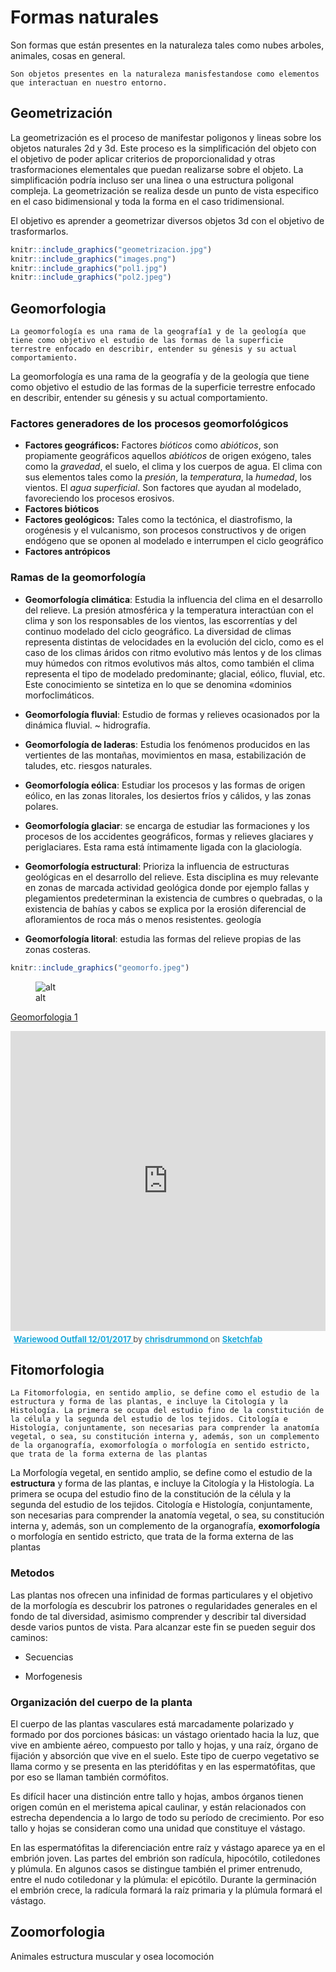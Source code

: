 # Formas naturales

Son formas que están presentes en la naturaleza tales como nubes arboles, animales, cosas en general.

```definition
Son objetos presentes en la naturaleza manisfestandose como elementos que interactuan en nuestro entorno.
```

## Geometrización

La geometrización es el proceso de manifestar poligonos y lineas sobre los objetos naturales 2d y 3d. Este proceso es la simplificación del objeto con el objetivo de poder aplicar criterios de proporcionalidad y otras trasformaciones elementales que puedan realizarse sobre el objeto. La simplificación podría incluso ser una linea o una estructura poligonal compleja. La geometrización se realiza desde un punto de vista especifico en el caso bidimensional y toda la forma en el caso tridimensional.

El objetivo es aprender a geometrizar diversos objetos 3d con el objetivo de trasformarlos.

```r
knitr::include_graphics("geometrizacion.jpg")
knitr::include_graphics("images.png")
knitr::include_graphics("pol1.jpg")
knitr::include_graphics("pol2.jpeg")
```
<!-- ![www](geometrizacion.jpg)
![www](images.png)
![www](pol1.jpg)
![www](pol2.jpeg) -->


## Geomorfologia

```definition
La geomorfología es una rama de la geografía1 y de la geología que tiene como objetivo el estudio de las formas de la superficie terrestre enfocado en describir, entender su génesis y su actual comportamiento.
```
La geomorfología es una rama de la geografía y de la geología que tiene como objetivo el estudio de las formas de la superficie terrestre enfocado en describir, entender su génesis y su actual comportamiento.

### Factores generadores de los procesos geomorfológicos


- **Factores geográficos:** Factores *bióticos* como *abióticos*, son propiamente geográficos aquellos *abióticos* de origen exógeno, tales como la *gravedad*, el suelo, el clima y los cuerpos de agua. El clima con sus elementos tales como la *presión*, la *temperatura*, la *humedad*, los vientos. El *agua superficial*. Son factores que ayudan al modelado, favoreciendo los procesos erosivos.
- **Factores bióticos**
- **Factores geológicos:** Tales como la tectónica, el diastrofismo, la orogénesis y el vulcanismo, son procesos constructivos y de origen endógeno que se oponen al modelado e interrumpen el ciclo geográfico
- **Factores antrópicos**





### Ramas de la geomorfología

* **Geomorfología climática**: Estudia la influencia del clima en el desarrollo del relieve. La presión atmosférica y la temperatura interactúan con el clima y son los responsables de los vientos, las escorrentías y del continuo modelado del ciclo geográfico. La diversidad de climas representa distintas de velocidades en la evolución del ciclo, como es el caso de los climas áridos con ritmo evolutivo más lentos y de los climas muy húmedos con ritmos evolutivos más altos, como también el clima representa el tipo de modelado predominante; glacial, eólico, fluvial, etc. Este conocimiento se sintetiza en lo que se denomina «dominios morfoclimáticos.

* **Geomorfología fluvial**: Estudio de formas y relieves ocasionados por la dinámica fluvial. ~ hidrografía.

* **Geomorfología de laderas**: Estudia los fenómenos producidos en las vertientes de las montañas, movimientos en masa, estabilización de taludes, etc.  riesgos naturales.

* **Geomorfología eólica**: Estudiar los procesos y las formas de origen eólico, en las zonas litorales, los desiertos fríos y cálidos, y las zonas polares.

* **Geomorfología glaciar**: se encarga de estudiar las formaciones y los procesos de los accidentes geográficos, formas y relieves glaciares y periglaciares. Esta rama está íntimamente ligada con la glaciología.

* **Geomorfología estructural**: Prioriza la influencia de estructuras geológicas en el desarrollo del relieve. Esta disciplina es muy relevante en zonas de marcada actividad geológica donde por ejemplo fallas y plegamientos predeterminan la existencia de cumbres o quebradas, o la existencia de bahías y cabos se explica por la erosión diferencial de afloramientos de roca más o menos resistentes.  geología

* **Geomorfología litoral**: estudia las formas del relieve propias de las zonas costeras.


```r
knitr::include_graphics("geomorfo.jpeg")
```


![alt](geomorfo.jpeg)

[Geomorfologia 1](https://sketchfab.com/3d-models/eldgos-i-geldingadolum-a-reykjanesskaga-7bcb3d856e1947a4a78c1810f559b3ea)




<div class="sketchfab-embed-wrapper"> <iframe title="Wariewood Outfall 12/01/2017" frameborder="0" allowfullscreen mozallowfullscreen="true" webkitallowfullscreen="true" allow="fullscreen; autoplay; vr" xr-spatial-tracking execution-while-out-of-viewport execution-while-not-rendered web-share width="100%" height="480" src="https://sketchfab.com/models/6836256ac39d4821b40b3414f9a7715e/embed"> </iframe> <p style="font-size: 13px; font-weight: normal; margin: 5px; color: #4A4A4A;"> <a href="https://sketchfab.com/3d-models/wariewood-outfall-12012017-6836256ac39d4821b40b3414f9a7715e?utm_medium=embed&utm_campaign=share-popup&utm_content=6836256ac39d4821b40b3414f9a7715e" target="_blank" style="font-weight: bold; color: #1CAAD9;"> Wariewood Outfall 12/01/2017 </a> by <a href="https://sketchfab.com/chrisdrummond?utm_medium=embed&utm_campaign=share-popup&utm_content=6836256ac39d4821b40b3414f9a7715e" target="_blank" style="font-weight: bold; color: #1CAAD9;"> chrisdrummond </a> on <a href="https://sketchfab.com?utm_medium=embed&utm_campaign=share-popup&utm_content=6836256ac39d4821b40b3414f9a7715e" target="_blank" style="font-weight: bold; color: #1CAAD9;">Sketchfab</a></p></div>

## Fitomorfologia

```definition
La Fitomorfologia, en sentido amplio, se define como el estudio de la estructura y forma de las plantas, e incluye la Citología y la Histología. La primera se ocupa del estudio fino de la constitución de la célula y la segunda del estudio de los tejidos. Citología e Histología, conjuntamente, son necesarias para comprender la anatomía vegetal, o sea, su constitución interna y, además, son un complemento de la organografía, exomorfología o morfología en sentido estricto, que trata de la forma externa de las plantas
```
La Morfología vegetal, en sentido amplio, se define como el estudio de la **estructura** y forma de las plantas, e incluye la Citología y la Histología. La primera se ocupa del estudio fino de la constitución de la célula y la segunda del estudio de los tejidos. Citología e Histología, conjuntamente, son necesarias para comprender la anatomía vegetal, o sea, su constitución interna y, además, son un complemento de la organografía, **exomorfología**	 o morfología en sentido estricto, que trata de la forma externa de las plantas

### Metodos
Las plantas nos ofrecen una infinidad de formas particulares y el objetivo de la morfología es descubrir los patrones o regularidades generales en el fondo de tal diversidad, asimismo comprender y describir tal diversidad desde varios puntos de vista. Para alcanzar este fin se pueden seguir dos caminos:

* Secuencias

* Morfogenesis

### Organización del cuerpo de la planta

El cuerpo de las plantas vasculares está marcadamente polarizado y formado por dos porciones básicas: un vástago orientado hacia la luz, que vive en ambiente aéreo, compuesto por tallo y hojas, y una raíz, órgano de fijación y absorción que vive en el suelo. Este tipo de cuerpo vegetativo se llama cormo y se presenta en las pteridófitas y en las espermatófitas, que por eso se llaman también cormófitos.

Es difícil hacer una distinción entre tallo y hojas, ambos órganos tienen origen común en el meristema apical caulinar, y están relacionados con estrecha dependencia a lo largo de todo su período de crecimiento. Por eso tallo y hojas se consideran como una unidad que constituye el vástago.

En las espermatófitas la diferenciación entre raíz y vástago aparece ya en el embrión joven. Las partes del embrión son radícula, hipocótilo, cotiledones y plúmula. En algunos casos se distingue también el primer entrenudo, entre el nudo cotiledonar y la plúmula: el epicótilo. Durante la germinación el embrión crece, la radícula formará la raíz primaria y la plúmula formará el vástago.


## Zoomorfologia

Animales estructura muscular y osea  locomoción

